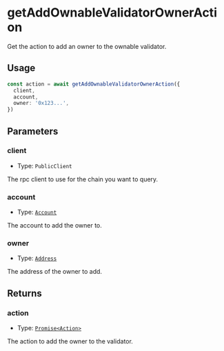 # getAddOwnableValidatorOwnerAction

Get the action to add an owner to the ownable validator.

## Usage

```typescript copy
const action = await getAddOwnableValidatorOwnerAction({
  client,
  account,
  owner: '0x123...',
})
```

## Parameters

### client

- Type: `PublicClient`

The rpc client to use for the chain you want to query.

### account

- Type: [`Account`](/module-sdk/glossary/types.mdx#account)

The account to add the owner to.

### owner

- Type: [`Address`](https://viem.sh/docs/glossary/types#address)

The address of the owner to add.

## Returns

### action

- Type: [`Promise<Action>`](/module-sdk/glossary/types.mdx#action)

The action to add the owner to the validator.
